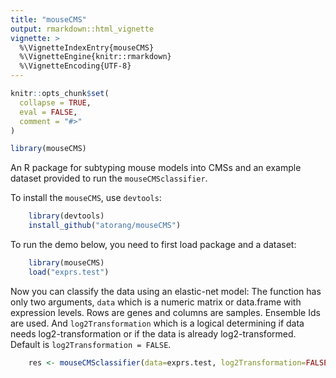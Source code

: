 ```yaml
---
title: "mouseCMS"
output: rmarkdown::html_vignette
vignette: >
  %\VignetteIndexEntry{mouseCMS}
  %\VignetteEngine{knitr::rmarkdown}
  %\VignetteEncoding{UTF-8}
---
```


```r
knitr::opts_chunk$set(
  collapse = TRUE,
  eval = FALSE,
  comment = "#>"
)
```
```r
library(mouseCMS)
```
An R package for subtyping mouse models into CMSs and an example dataset provided to run the `mouseCMSclassifier`.

To install the `mouseCMS`, use `devtools`:

```r
    library(devtools)
    install_github("atorang/mouseCMS")
```

To run the demo below, you need to first load package and a dataset:

```r
    library(mouseCMS)
    load("exprs.test")
```

Now you can classify the data using an elastic-net model: The function has only two arguments, `data` which is a numeric matrix or data.frame with expression levels. Rows are genes and columns are samples. Ensemble Ids are used. And `log2Transformation` which is a logical determining if data needs log2-transformation or if the data is already log2-transformed. Default is `log2Transformation = FALSE`.

```r
    res <- mouseCMSclassifier(data=exprs.test, log2Transformation=FALSE)
```
